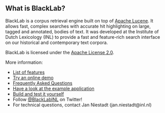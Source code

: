 == What is BlackLab? ==

BlackLab is a corpus retrieval engine built on top of [http://lucene.apache.org/ Apache Lucene]. It allows fast, complex searches with accurate hit highlighting on large, tagged and annotated, bodies of text. It was developed at the Institute of Dutch Lexicology (INL) to provide a fast and feature-rich search
interface on our historical and contemporary text corpora.

BlackLab is licensed under the [http://www.apache.org/licenses/LICENSE-2.0 Apache License 2.0].

More information:

* [https://github.com/INL/BlackLab/wiki/Features List of features]
* [https://github.com/INL/BlackLab/wiki/Try-BlackLab-online Try an online demo]
* [https://github.com/INL/BlackLab/wiki/Frequently-Asked-Questions Frequently Asked Questions]
* [[Example application|Have a look at the example application]]
* [https://github.com/INL/BlackLab/wiki/Building-and-testing-BlackLab Build and test it yourself]
* Follow [https://twitter.com/BlackLabINL @BlackLabINL] on Twitter!
* For technical questions, contact Jan Niestadt (jan.niestadt@inl.nl)
